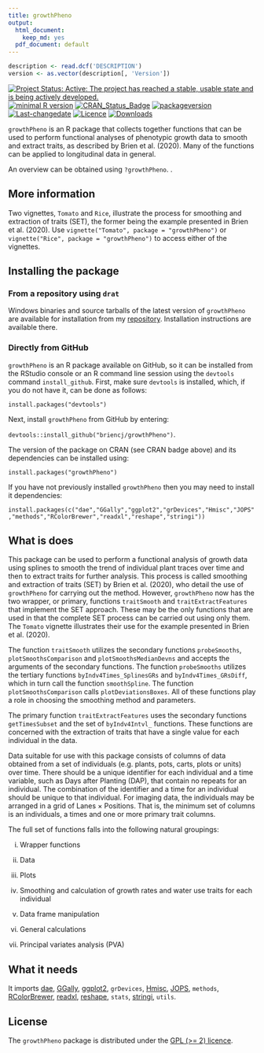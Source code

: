 ```yaml
---
title: growthPheno
output:
  html_document:
    keep_md: yes
  pdf_document: default
---
```



```r
description <- read.dcf('DESCRIPTION')
version <- as.vector(description[, 'Version'])
```

[![Project Status: Active:  The project has reached a stable, usable state and is being actively developed.](http://www.repostatus.org/badges/latest/active.svg)](http://www.repostatus.org/#active)
[![minimal R version](https://img.shields.io/badge/R%3E%3D-3.5.0-6666ff.svg)](https://cran.r-project.org/)
[![CRAN_Status_Badge](https://www.r-pkg.org/badges/version/growthPheno)](https://cran.r-project.org/package=growthPheno)
[![packageversion](https://img.shields.io/badge/Package%20version-`r gsub('-', '--', version)`-orange.svg?style=flat-square)](/commits/master)
[![Last-changedate](https://img.shields.io/badge/last%20change-`r gsub('-', '--', Sys.Date())`-yellowgreen.svg)](/commits/master)
[![Licence](https://img.shields.io/badge/license-GPL%20(%3E%3D2)-green.svg)](http://choosealicense.com/licenses/gpl-2.0/)
[![Downloads](https://cranlogs.r-pkg.org/badges/last-week/growthPheno)](commits/master)


`growthPheno` is an R package that collects together functions that can be used to perform functional analyses of phenotypic growth data to smooth and extract traits, as described by Brien et al. (2020). Many of the functions can be applied to longitudinal data in general.

An overview can be obtained using `?growthPheno`. . 

## More information

Two vignettes, `Tomato` and `Rice`, illustrate the process for smoothing and extraction of traits (SET), the former being the example presented in Brien et al. (2020). Use `vignette("Tomato", package = "growthPheno")` or `vignette("Rice", package = "growthPheno")` to access either of the vignettes.

## Installing the package

### From a repository using `drat`

Windows binaries and source tarballs of the latest version of `growthPheno` are available for installation from my [repository](http://chris.brien.name/rpackages). Installation instructions are available there.

### Directly from  GitHub

`growthPheno` is an R package available on GitHub, so it can be installed from the RStudio console or an R command line session using the `devtools` command `install_github`. First, make sure `devtools` is installed, which, if you do not have it, can be done as follows:

`install.packages("devtools")`

Next, install `growthPheno` from GitHub by entering:

`devtools::install_github("briencj/growthPheno")`.

The version of the package on CRAN (see CRAN badge above) and its dependencies can be installed using:

`install.packages("growthPheno")`


If you have not previously installed `growthPheno` then you may need to install it dependencies:

`install.packages(c("dae","GGally","ggplot2","grDevices","Hmisc","JOPS","methods","RColorBrewer","readxl","reshape","stringi"))`

## What is does

This package can be used to perform a functional analysis of growth data using splines to smooth the trend of individual plant traces over time and then to extract traits for further analysis. This process is called smoothing and extraction of traits (SET) by Brien et al. (2020), who detail the use of `growthPheno` for carrying out the method. However, `growthPheno` now has the two wrapper, or primary, functions `traitSmooth` and  `traitExtractFeatures` that implement the SET approach. These may be the only functions that are used in that the complete SET process can be carried out using only them. The `Tomato` vignette illustrates their use for the example presented in Brien et al. (2020). 

The function `traitSmooth` utilizes the secondary functions `probeSmooths`, `plotSmoothsComparison` and `plotSmoothsMedianDevns` and accepts the arguments of the secondary functions. The function `probeSmooths` utilizes the tertiary functions `byIndv4Times_SplinesGRs` and `byIndv4Times_GRsDiff`, which in turn call the function `smoothSpline`. The function `plotSmoothsComparison` calls `plotDeviationsBoxes`. All of these functions play a role in choosing the smoothing method and parameters. 

The primary function `traitExtractFeatures` uses the secondary functions `getTimesSubset` and the set of `byIndv4Intvl_` functions. These functions are concerned with the extraction of traits that have a single value for each individual in the data. 

Data suitable for use with this package consists of columns of data obtained from a set of individuals (e.g. plants, pots, carts, plots or units) over time. There should be a unique identifier for each individual and a time variable, such as Days after Planting (DAP),  that contain no repeats for an individual. The combination of the identifier and a time for an individual should be unique to that individual. For imaging data, the individuals may be arranged in a grid of Lanes $\times$ Positions. That is, the minimum set of columns is an individuals, a times and one or more primary trait columns.

The full set of functions falls into the following natural groupings: 

(i) Wrapper functions

(ii) Data 

(iii) Plots

(iv) Smoothing and calculation of growth rates and water use traits for each individual

(v) Data frame manipulation

(vi) General calculations 

(vii) Principal variates analysis (PVA)


## What it needs  
  
It imports [dae](<https://CRAN.R-project.org/package=dae>), [GGally](<https://CRAN.R-project.org/package=GGally>), [ggplot2](<https://CRAN.R-project.org/package=ggplot2>), `grDevices`, [Hmisc](<https://CRAN.R-project.org/package=Hmisc>), [JOPS](<https://CRAN.R-project.org/package=JOPS>), `methods`,  [RColorBrewer](<https://CRAN.R-project.org/package=RColorBrewer>), [readxl](<https://CRAN.R-project.org/package=readxl>),  [reshape](<https://CRAN.R-project.org/package=reshape>), `stats`, [stringi](<https://CRAN.R-project.org/package=stringi>), `utils`.

## License

The `growthPheno` package is distributed under the [GPL (>= 2) licence](<https://opensource.org/licenses/GPL-2.0>).
